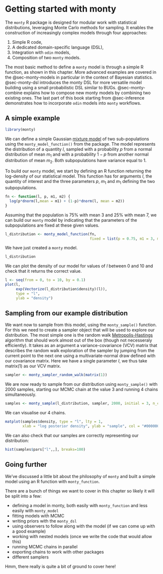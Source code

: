 # Getting started with monty

The `monty` R package is designed for modular work with statistical distributions, leveraging Monte Carlo methods for sampling. It enables the construction of increasingly complex models through four approaches:

1. Simple R code,
2. A dedicated domain-specific language (DSL),
3. Integration with `odin` models,
4. Composition of two `monty` models.

The most basic method to define a `monty` model is through a simple R function, as shown in this chapter. More advanced examples are covered in the @sec-monty-models in particular in the context of Bayesian statistics. @sec-monty-dsl introduces the monty DSL for more versatile model building using a small probabilistic DSL similar to BUGs. @sec-monty-combine explains how to compose new monty models by combining two existing ones. The last part of this book starting from @sec-inference demonstrates how to incorporate `odin` models into `monty` workflows.

## A simple example

```r
library(monty)
```

We can define a simple Gaussian [mixture model](https://en.wikipedia.org/wiki/Mixture_model) of two sub-populations using the `monty_model_function()` from the package. The model represents the distribution of a quantity $l$, sampled with a probability $p$ from a normal distribution of mean $m_{1}$ and with a probability $1-p$ from another normal distribution of mean $m_{2}$. Both subpopulations have variance equal to 1. 

To build our `monty` model, we start by defining an R function returning the log-density of our statistical model. This function has for arguments $l$, the quantity of interest and the three parameters $p$, $m_{1}$ and $m_{1}$ defining the two subpopulations.

```r
fn <- function(l, p, m1, m2) {
  log(p*dnorm(l,mean = m1) + (1-p)*dnorm(l, mean = m2))
}
```

Assuming that the population is 75% with mean 3 and 25% with mean 7, we can build our `monty` model by indicating that the parameters of the subpopulations are fixed at these given values.

```r
l_distribution <- monty_model_function(fn,
                                       fixed = list(p = 0.75, m1 = 3, m2=7))
```

We have just created a `monty` model. 

```r
l_distribution
```

We can plot the density of our model for values of $l$ between 0 and 10 and check that it returns the correct value.

```r
l <- seq(from = 0, to = 10, by = 0.1)
plot(l,
     exp(Vectorize(l_distribution$density)(l)),
     type = "l",
     ylab = "density")
```


## Sampling from our example distribution

We want now to sample from this model, using the `monty_sample()` function. For this we need to create a sampler object that will be used to explore our distribution. The most simple one is the random walk [Metropolis-Hastings](https://en.wikipedia.org/wiki/Metropolis%E2%80%93Hastings_algorithm) algorithm that should work almost out of the box (though not necesseraly efficiently). It takes as an argument a variance-covariance (VCV) matrix that describes the random walk exploration of the sampler by jumping from the current point to the next one using a multivariate-normal draw defined with our covariance matrix. Here we have a single parameter $l$, we thus take matrix(1) as our VCV matrix.

```r
sampler <- monty_sampler_random_walk(matrix(1))
```

We are now ready to sample from our distribution using `monty_sample()` with 2000 samples, starting our MCMC chain at the value 3 and running 4 chains simultaneously.

```r
samples <- monty_sample(l_distribution, sampler, 2000, initial = 3, n_chains = 4)
```

We can visualise our 4 chains.
```r
matplot(samples$density, type = "l", lty = 1,
        xlab = "log posterior density", ylab = "sample", col = "#00000055")
```

We can also check that our samples are correctly representing our distribution:
```r
hist(samples$pars["l",,], breaks=100)
```

## Going further

We've discussed a little bit about the philosophy of `monty` and built a simple model using an R function with `monty_function`.

There are a bunch of things we want to cover in this chapter so likely it will be split into a few:

* defining a model in monty, both easily with `monty_function` and less easily with `monty_model`
* fitting models with MCMC
* writing priors with the `monty_dsl`
* using observers to follow along with the model (if we can come up with a good example)
* working with nested models (once we write the code that would allow this)
* running MCMC chains in parallel
* exporting chains to work with other packages
* different samplers

Hmm, there really is quite a bit of ground to cover here!
